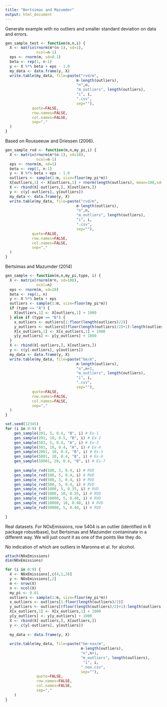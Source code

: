 ```yaml
---
title: "Bertsimas and Mazumder"
output: html_document
---
```

Generate example with no outliers and smaller standard deviation on data and errors.
```r
gen_sample_test <- function(m,n,i) {
  X <- matrix(rnorm(m*(n-1), sd=1),
              ncol=n-1)
  eps <- rnorm(m, sd=0.1)
  beta <- rep(1, n-1)
  y <- X %*% beta + eps - 1.0
  my_data <- data.frame(y, X)
  write.table(my_data, file=paste("rvd/m",
                                m-length(outliers),
                                "n",n, 
                                "m_outliers", length(outliers), 
                                "i", i, 
                                ".csv",
                                sep=""),
            quote=FALSE,
            row.names=FALSE,
            col.names=FALSE,
            sep=","
  )
}
```



Based on Rousseeuw and Driessen (2006).
```r
gen_sample_rvd <- function(m,n,my_pi,i) {
  X <- matrix(rnorm(m*(n-1), sd=10),
              ncol=n-1)
  eps <- rnorm(m, sd=1)
  beta <- rep(1, n-1)
  y <- X %*% beta + eps - 1.0
  outliers <- sample(1:m, size=floor(my_pi*m))
  X[outliers,1] <- X[outliers,1] + rnorm(length(outliers), mean=100,sd=10)
  X <- rbind(X[-outliers,], X[outliers,])
  y <- c(y[-outliers], y[outliers])
  my_data <- data.frame(y, X)
  write.table(my_data, file=paste("rvd/m",
                                m-length(outliers),
                                "n",n, 
                                "m_outliers", length(outliers), 
                                "i", i, 
                                ".csv",
                                sep=""),
            quote=FALSE,
            row.names=FALSE,
            col.names=FALSE,
            sep=","
  )
}
```



Bertsimas and Mazumder (2014)

```r
gen_sample <- function(m,n,my_pi,type, i) {
  X <- matrix(rnorm(m*n, sd=100),
              ncol=n)
  eps <- rnorm(m, sd=10)
  beta <- rep(1, n)
  y <- X %*% beta + eps
  outliers <- sample(1:m, size=floor(my_pi*m))
  if (type == "A") {
    X[outliers,1] <- X[outliers,1] + 1000
  } else if (type == "B") {
    x_outliers <- outliers[1:floor(length(outliers)/2)]
    y_outliers <- outliers[(floor(length(outliers)/2)+1):length(outliers)]
    X[x_outliers,1] <- X[x_outliers,1] + 1000
    y[y_outliers] <- y[y_outliers] + 1000
  }
  X <- rbind(X[-outliers,], X[outliers,])
  y <- c(y[-outliers], y[outliers])
  my_data <- data.frame(y, X)
  write.table(my_data, file=paste("bm/m",
                                m-length(outliers),
                                "n",n+1, 
                                "m_outliers", length(outliers), 
                                "i", i, 
                                ".csv",
                                sep=""),
            quote=FALSE,
            row.names=FALSE,
            col.names=FALSE,
            sep=","
  )
}
```



```r
set.seed(12345)
for (i in 0:9) {
    gen_sample(201, 5, 0.4, "B", i) # Ex-1
    gen_sample(201, 10, 0.5, "B", i) # Ex-2
    gen_sample(501, 5, 0.4, "A", i) # Ex-3
    gen_sample(501, 10, 0.4, "A", i) # Ex-4
    gen_sample(2001, 10, 0.4, "B", i) # Ex-5
    gen_sample(5001, 10, 0.4, "B", i) # Ex-6
    gen_sample(10001, 20, 0.4, "B", i) # Ex-7
    
    gen_sample_rvd(100, 3, 0.4, i) # RVD
    gen_sample_rvd(100, 5, 0.4, i) # RVD
    gen_sample_rvd(500, 3, 0.4, i) # RVD
    gen_sample_rvd(500, 5, 0.4, i) # RVD
    gen_sample_rvd(1000, 5, 0.35, i) # RVD
    gen_sample_rvd(1000, 10, 0.35, i) # RVD
    gen_sample_rvd(10000, 5, 0.40, i) # RVD
    gen_sample_rvd(10000, 10, 0.40, i) # RVD
    gen_sample_rvd(50000, 5, 0.40, i) # RVD
    
}
```


Real datasets.
For NOxEmissions, row 5404 is an outlier (identified in R package robustbase), but Bertsimas and Mazumder contaminate in a different way.  We will just count it as one of the points like they do.

No indication of which are outliers in  Maronna et al. for alcohol.  

```r
attach(NOxEmissions)
dim(NOxEmissions)

for (i in 0:9) {
  X <- NOxEmissions[,c(4,1,3)]
  y <- NOxEmissions[,2]
  m <- nrow(X)
  n <- ncol(X)
  my_pi <- 0.01
  outliers <- sample(1:m, size=floor(my_pi*m))
  x_outliers <- outliers[1:floor(length(outliers)/2)]
  y_outliers <- outliers[(floor(length(outliers)/2)+1):length(outliers)]
  X[x_outliers,1] <- X[x_outliers,1] + 1000
  y[y_outliers] <- y[y_outliers] + 1000
  X <- rbind(X[-outliers,], X[outliers,])
  y <- c(y[-outliers], y[outliers])
  
  my_data <- data.frame(y, X)
  
  write.table(my_data, file=paste("bm-nox/m",
                                  m-length(outliers),
                                  "n",n+1, 
                                  "m_outliers", length(outliers),
                                   "i", i,
                                  "_nox.csv",
                                  sep=""),
              quote=FALSE,
              row.names=FALSE,
              col.names=FALSE,
              sep=","
    )
}
```

